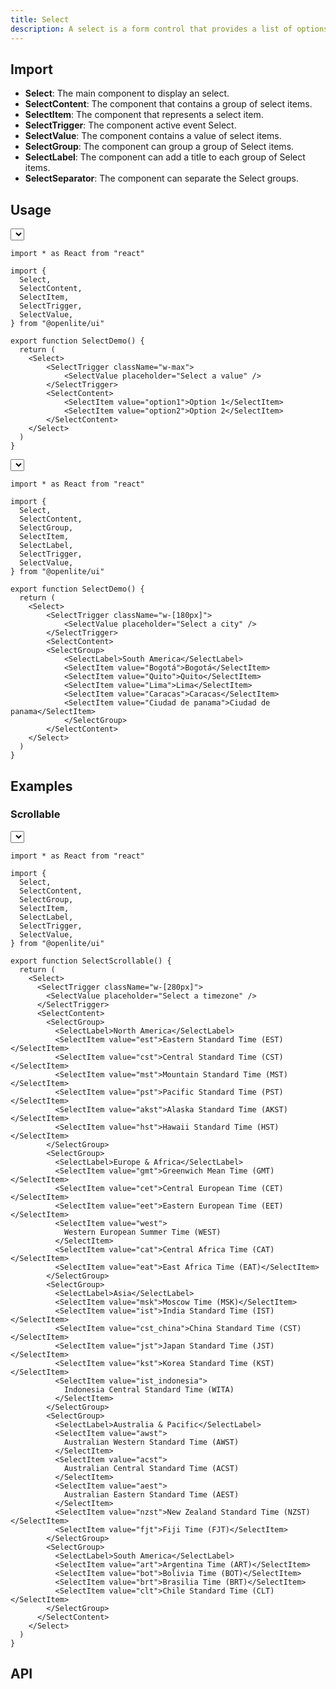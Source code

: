 ```yaml
---
title: Select
description: A select is a form control that provides a list of options.
---
```



## Import

- **Select**: The main component to display an select.
- **SelectContent**: The component that contains a group of select items.
- **SelectItem**: The component that represents a select item.
- **SelectTrigger**: The component active event Select.
- **SelectValue**: The component contains a value of select items.
- **SelectGroup**: The component can group a group of Select items.
- **SelectLabel**: The component can add a title to each group of Select items.
- **SelectSeparator**: The component can separate the Select groups.

## Usage

<Select>
    <SelectTrigger className="w-max">
        <SelectValue placeholder="Select a value" />
    </SelectTrigger>
    <SelectContent>
        <SelectItem value="option1">Option 1</SelectItem>
        <SelectItem value="option2">Option 2</SelectItem>
    </SelectContent>
</Select>

```tsx
import * as React from "react"

import {
  Select,
  SelectContent,
  SelectItem,
  SelectTrigger,
  SelectValue,
} from "@openlite/ui"

export function SelectDemo() {
  return (
    <Select>
        <SelectTrigger className="w-max">
            <SelectValue placeholder="Select a value" />
        </SelectTrigger>
        <SelectContent>
            <SelectItem value="option1">Option 1</SelectItem>
            <SelectItem value="option2">Option 2</SelectItem>
        </SelectContent>
    </Select>
  )
}
```

 <Select>
    <SelectTrigger className="w-[180px]">
        <SelectValue placeholder="Select a city" />
    </SelectTrigger>
    <SelectContent>
    <SelectGroup>
          <SelectLabel>South America</SelectLabel>
          <SelectItem value="apple">Bogotá</SelectItem>
          <SelectItem value="banana">Quito</SelectItem>
          <SelectItem value="blueberry">Lima</SelectItem>
          <SelectItem value="grapes">Caracas</SelectItem>
          <SelectItem value="pineapple">Ciudad de panama</SelectItem>
        </SelectGroup>
    </SelectContent>
</Select>


```tsx
import * as React from "react"

import {
  Select,
  SelectContent,
  SelectGroup,
  SelectItem,
  SelectLabel,
  SelectTrigger,
  SelectValue,
} from "@openlite/ui"

export function SelectDemo() {
  return (   
    <Select>
        <SelectTrigger className="w-[180px]">
            <SelectValue placeholder="Select a city" />
        </SelectTrigger>
        <SelectContent>
        <SelectGroup>
            <SelectLabel>South America</SelectLabel>
            <SelectItem value="Bogotá">Bogotá</SelectItem>
            <SelectItem value="Quito">Quito</SelectItem>
            <SelectItem value="Lima">Lima</SelectItem>
            <SelectItem value="Caracas">Caracas</SelectItem>
            <SelectItem value="Ciudad de panama">Ciudad de panama</SelectItem>
            </SelectGroup>
        </SelectContent>
    </Select>
  )
}
```

## Examples

### Scrollable

  <Select>
      <SelectTrigger className="w-[280px]">
        <SelectValue placeholder="Select a timezone" />
      </SelectTrigger>
      <SelectContent>
        <SelectGroup>
          <SelectLabel>North America</SelectLabel>
          <SelectItem value="est">Eastern Standard Time (EST)</SelectItem>
          <SelectItem value="cst">Central Standard Time (CST)</SelectItem>
          <SelectItem value="mst">Mountain Standard Time (MST)</SelectItem>
          <SelectItem value="pst">Pacific Standard Time (PST)</SelectItem>
          <SelectItem value="akst">Alaska Standard Time (AKST)</SelectItem>
          <SelectItem value="hst">Hawaii Standard Time (HST)</SelectItem>
        </SelectGroup>
        <SelectGroup>
          <SelectLabel>Europe & Africa</SelectLabel>
          <SelectItem value="gmt">Greenwich Mean Time (GMT)</SelectItem>
          <SelectItem value="cet">Central European Time (CET)</SelectItem>
          <SelectItem value="eet">Eastern European Time (EET)</SelectItem>
          <SelectItem value="west">
            Western European Summer Time (WEST)
          </SelectItem>
          <SelectItem value="cat">Central Africa Time (CAT)</SelectItem>
          <SelectItem value="eat">East Africa Time (EAT)</SelectItem>
        </SelectGroup>
        <SelectGroup>
          <SelectLabel>Asia</SelectLabel>
          <SelectItem value="msk">Moscow Time (MSK)</SelectItem>
          <SelectItem value="ist">India Standard Time (IST)</SelectItem>
          <SelectItem value="cst_china">China Standard Time (CST)</SelectItem>
          <SelectItem value="jst">Japan Standard Time (JST)</SelectItem>
          <SelectItem value="kst">Korea Standard Time (KST)</SelectItem>
          <SelectItem value="ist_indonesia">
            Indonesia Central Standard Time (WITA)
          </SelectItem>
        </SelectGroup>
        <SelectGroup>
          <SelectLabel>Australia & Pacific</SelectLabel>
          <SelectItem value="awst">
            Australian Western Standard Time (AWST)
          </SelectItem>
          <SelectItem value="acst">
            Australian Central Standard Time (ACST)
          </SelectItem>
          <SelectItem value="aest">
            Australian Eastern Standard Time (AEST)
          </SelectItem>
          <SelectItem value="nzst">New Zealand Standard Time (NZST)</SelectItem>
          <SelectItem value="fjt">Fiji Time (FJT)</SelectItem>
        </SelectGroup>
        <SelectGroup>
          <SelectLabel>South America</SelectLabel>
          <SelectItem value="art">Argentina Time (ART)</SelectItem>
          <SelectItem value="bot">Bolivia Time (BOT)</SelectItem>
          <SelectItem value="brt">Brasilia Time (BRT)</SelectItem>
          <SelectItem value="clt">Chile Standard Time (CLT)</SelectItem>
        </SelectGroup>
      </SelectContent>
    </Select>


```tsx
import * as React from "react"

import {
  Select,
  SelectContent,
  SelectGroup,
  SelectItem,
  SelectLabel,
  SelectTrigger,
  SelectValue,
} from "@openlite/ui"

export function SelectScrollable() {
  return (
    <Select>
      <SelectTrigger className="w-[280px]">
        <SelectValue placeholder="Select a timezone" />
      </SelectTrigger>
      <SelectContent>
        <SelectGroup>
          <SelectLabel>North America</SelectLabel>
          <SelectItem value="est">Eastern Standard Time (EST)</SelectItem>
          <SelectItem value="cst">Central Standard Time (CST)</SelectItem>
          <SelectItem value="mst">Mountain Standard Time (MST)</SelectItem>
          <SelectItem value="pst">Pacific Standard Time (PST)</SelectItem>
          <SelectItem value="akst">Alaska Standard Time (AKST)</SelectItem>
          <SelectItem value="hst">Hawaii Standard Time (HST)</SelectItem>
        </SelectGroup>
        <SelectGroup>
          <SelectLabel>Europe & Africa</SelectLabel>
          <SelectItem value="gmt">Greenwich Mean Time (GMT)</SelectItem>
          <SelectItem value="cet">Central European Time (CET)</SelectItem>
          <SelectItem value="eet">Eastern European Time (EET)</SelectItem>
          <SelectItem value="west">
            Western European Summer Time (WEST)
          </SelectItem>
          <SelectItem value="cat">Central Africa Time (CAT)</SelectItem>
          <SelectItem value="eat">East Africa Time (EAT)</SelectItem>
        </SelectGroup>
        <SelectGroup>
          <SelectLabel>Asia</SelectLabel>
          <SelectItem value="msk">Moscow Time (MSK)</SelectItem>
          <SelectItem value="ist">India Standard Time (IST)</SelectItem>
          <SelectItem value="cst_china">China Standard Time (CST)</SelectItem>
          <SelectItem value="jst">Japan Standard Time (JST)</SelectItem>
          <SelectItem value="kst">Korea Standard Time (KST)</SelectItem>
          <SelectItem value="ist_indonesia">
            Indonesia Central Standard Time (WITA)
          </SelectItem>
        </SelectGroup>
        <SelectGroup>
          <SelectLabel>Australia & Pacific</SelectLabel>
          <SelectItem value="awst">
            Australian Western Standard Time (AWST)
          </SelectItem>
          <SelectItem value="acst">
            Australian Central Standard Time (ACST)
          </SelectItem>
          <SelectItem value="aest">
            Australian Eastern Standard Time (AEST)
          </SelectItem>
          <SelectItem value="nzst">New Zealand Standard Time (NZST)</SelectItem>
          <SelectItem value="fjt">Fiji Time (FJT)</SelectItem>
        </SelectGroup>
        <SelectGroup>
          <SelectLabel>South America</SelectLabel>
          <SelectItem value="art">Argentina Time (ART)</SelectItem>
          <SelectItem value="bot">Bolivia Time (BOT)</SelectItem>
          <SelectItem value="brt">Brasilia Time (BRT)</SelectItem>
          <SelectItem value="clt">Chile Standard Time (CLT)</SelectItem>
        </SelectGroup>
      </SelectContent>
    </Select>
  )
}
```

## API
